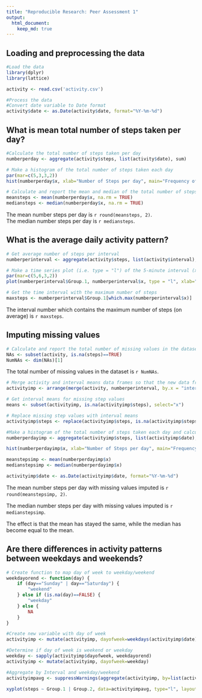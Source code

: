 ```yaml
---
title: "Reproducible Research: Peer Assessment 1"
output: 
  html_document:
    keep_md: true
---
```

## Loading and preprocessing the data
```r
#Load the data
library(dplyr)
library(lattice)

activity <- read.csv('activity.csv')

#Process the data
#Convert date variable to Date format
activity$date <- as.Date(activity$date, format="%Y-%m-%d")
```

## What is mean total number of steps taken per day?
```r
#Calculate the total number of steps taken per day
numberperday <- aggregate(activity$steps, list(activity$date), sum)

# Make a histogram of the total number of steps taken each day
par(mar=c(5,3,3,2))
hist(numberperday$x, xlab="Number of Steps per day", main="Frequency of Number of Steps a day", col="yellow", labels=TRUE, ylim=c(2,30))

# Calculate and report the mean and median of the total number of steps taken per day
meansteps <- mean(numberperday$x, na.rm = TRUE)
mediansteps <- median(numberperday$x, na.rm = TRUE)
```
The mean number steps per day is `r round(meansteps, 2)`.  
The median number steps per day is `r mediansteps`.

## What is the average daily activity pattern?

```r
# Get average number of steps per interval
numberperinterval <- aggregate(activity$steps, list(activity$interval), mean, na.rm=TRUE)

# Make a time series plot (i.e. type = "l") of the 5-minute interval (x-axis) and the average number of steps taken, averaged across all days (y-axis)
par(mar=c(5,6,3,2))
plot(numberperinterval$Group.1, numberperinterval$x, type = "l", xlab="5-Minute Interval Identifier", ylab="Average Number of Steps\n(Across All Days)", xlim=range(numberperinterval$Group.1), main="Number of Steps per 5-Minute Interval")

# Get the time interval with the maximum number of steps
maxsteps <- numberperinterval$Group.1[which.max(numberperinterval$x)]
```
  
    
The interval number which contains the maximum number of steps (on average) is `r maxsteps`. 

## Imputing missing values
```r
# Calculate and report the total number of missing values in the dataset (i.e. the total number of rows with NAs)
NAs <- subset(activity, is.na(steps)==TRUE)
NumNAs <- dim(NAs)[1]
```    

The total number of missing values in the dataset is `r NumNAs`. 

```r

# Merge activity and interval means data frames so that the new data frame contains means for each inteval 
activityimp <- arrange(merge(activity, numberperinterval, by.x = "interval", by.y = "Group.1"), date, interval)

# Get interval means for missing step values 
means <- subset(activityimp, is.na(activityimp$steps), select="x")

# Replace missing step values with interval means
activityimp$steps <- replace(activityimp$steps, is.na(activityimp$steps), means$x)

#Make a histogram of the total number of steps taken each day and calculate and report the mean and median total number of steps taken per day
numberperdayimp <- aggregate(activityimp$steps, list(activityimp$date), sum)

hist(numberperdayimp$x, xlab="Number of Steps per day", main="Frequency of Number of Steps a day (with imputed steps)", col="yellow", labels=TRUE, ylim=c(2,40))

meanstepsimp <- mean(numberperdayimp$x)
medianstepsimp <- median(numberperdayimp$x)

activityimp$date <- as.Date(activityimp$date, format="%Y-%m-%d")

```
The mean number steps per day with missing values imputed is `r round(meanstepsimp, 2)`.  

The median number steps per day with missing values imputed is `r medianstepsimp`.

The effect is that the mean has stayed the same, while the median has become equal to the mean.

## Are there differences in activity patterns between weekdays and weekends?
```r

# Create function to map day of week to weekday/weekend
weekdayorend <- function(day) {
    if (day=="Sunday" | day=="Saturday") {
        "weekend"
    } else if (is.na(day)==FALSE) {
        "weekday"
    } else {
        NA
    }
}

#Create new variable with day of week
activityimp <- mutate(activityimp, dayofweek=weekdays(activityimp$date))

#Determine if day of week is weekend or weekday
weekday <- sapply(activityimp$dayofweek, weekdayorend)
activityimp <- mutate(activityimp, dayofweek=weekday)

#Aggregate by Interval and weekday/weekend
activityimpavg <- suppressWarnings(aggregate(activityimp, by=list(activityimp$interval, activityimp$dayofweek), FUN=mean))

xyplot(steps ~ Group.1 | Group.2, data=activityimpavg, type="l", layout=c(1,2), xlab="5-Minute Interval Idenfier", ylab="Number of Steps (average)", main="Average Number of Steps per interval on Weekend vs. Weekday")
```
